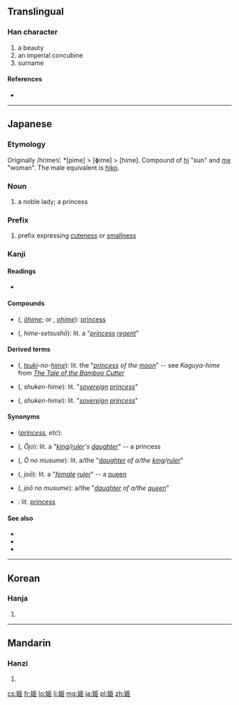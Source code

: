 ==Translingual==
===Han character===
{{Han char|rn=38|rad=女|as=06|sn=9|four=|canj=女尸中中 (VSLL), X女尸中中 (XVSLL)|ids=⿰[[女]][[臣]]}}

# a beauty
# an imperial concubine
# surname

====References====
* {{Han ref|kx=0260.220|dkj=06229|dj=0526.210|hdz=21043.040|uh=59EB|ud=23019}}

----

==Japanese==
{{wikipedia}}

===Etymology===
Originally /hi<small>1</small>me<small>1</small>/. *[pime] > [ɸime] > [hime]. Compound of [[日|hi]] "sun" and [[女|me]] "woman". The male equivalent is [[彦|hiko]].

===Noun===
{{ja-noun|k|hira=ひめ|rom=hime}}

# a noble lady; a princess

===Prefix===
{{ja-pos|k|prefix|hira=ひめ|rom=hime-}}

# prefix expressing [[cuteness]] or [[smallness]]

===Kanji===
{{ja-kanji|grade=c|rs=女06}}

====Readings====
* {{ja-readings|on={{l|ja|き}} (ki)|kun={{l|ja|ひめ}} (hime)}}

====Compounds====
* {{l|ja|御姫}} ({{l|ja|おうひめ}}, ''[[ōhime]]''; or {{l|ja|おひめ}}, ''[[ohime]]''): [[princess]]
* {{l|ja|姫摂政}} ({{l|ja|ひめせつしょう}}, ''hime-setsushō''): lit. a "''[[princess]] [[regent]]''"

====Derived terms====
* {{l|ja|月の姫}} ({{l|ja|つきのひめ}}, ''[[tsuki]]-no-[[hime]]''): lit. the "''[[princess]] of the [[moon]]''" -- see ''Kaguya-hime'' from ''[[w:The Tale of the Bamboo Cutter|The Tale of the Bamboo Cutter]]''
* {{l|ja|主権姫}} ({{l|ja|しゅけんひめ}}, ''shuken-hime''): lit. "''[[sovereign]] [[princess]]''"
* {{l|ja|主權姫}} ({{l|ja|しゅけんひめ}}, ''shuken-hime''): lit. "''[[sovereign]] [[princess]]''"

====Synonyms====
* (''[[princess]], etc''): {{l|ja|姬}}
* {{l|ja|王女}} ({{l|ja|おうじょ}}, ''Ōjo''): lit. a "''[[king]]/[[ruler]]'s [[daughter]]''" -- a princess
* {{l|ja|王の娘}} ({{l|ja|おうのむすめ}}, ''Ō no musume''): lit. a/the "''[[daughter]] of a/the [[king]]/[[ruler]]''"
* {{l|ja|女王}} ({{l|ja|じょおう}}, ''joō''): lit. a "''[[female]] [[ruler]]''" -- a [[queen]]
* {{l|ja|女王の娘}} ({{l|ja|じょおうのむすめ}}, ''joō no musume''): a/the "''[[daughter]] of a/the [[queen]]''"
* {{l|ja|プリンセス}}: lit. [[princess]]

====See also====
* {{pedialite|lang=ja}}
* {{pedialite|Princess}}
* {{pedialite|Noblewoman}}

----

==Korean==

===Hanja===
{{ko-hanja|hangeul=희|rv=hui|mr=hŭi}}

# {{defn|lang=ko|sort=女06}}

----

==Mandarin==

===Hanzi===
{{cmn-hanzi|pin=[[jī]] ([[ji1]])|wg=chi<sup>1</sup>}}

# {{defn|lang=cmn|sort=女06}}

[[cs:姫]]
[[fr:姫]]
[[lo:姫]]
[[li:姫]]
[[mg:姫]]
[[ja:姫]]
[[pl:姫]]
[[zh:姫]]